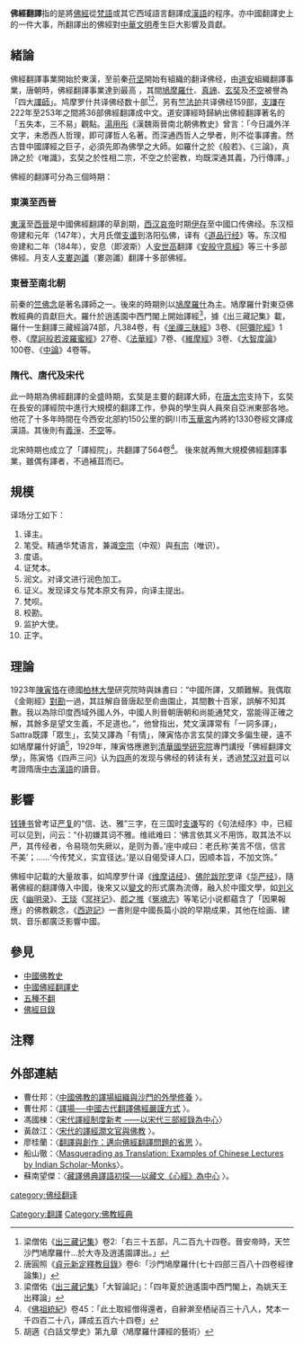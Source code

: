 {{Translation sidebar}}
'''佛經翻譯'''指的是將[[佛經|佛經]]從[[梵語|梵語]]或其它西域語言翻譯成[[漢語|漢語]]的程序。亦中國翻譯史上的一件大事，所翻譯出的佛經對[[中華文明|中華文明]]產生巨大影響及貢獻。

==緒論==
佛經翻譯事業開始於東漢，至前秦[[苻坚|苻坚]]開始有組織的翻译佛经，由[[釋道安|道安]]組織翻譯事業，唐朝時，佛經翻譯事業達到最高 ，其間[[鳩摩羅什|鳩摩羅什]]、[[真諦|真諦]]、[[玄奘|玄奘]]及[[不空|不空]]被譽為「四大[[譯師|譯師]]」。鸠摩罗什共译佛经数十部<ref>梁僧佑《[[出三藏记集|出三藏记集]]》卷2:「右三十五部，凡二百九十四卷。晉安帝時，天竺沙門鳩摩羅什...於大寺及逍遙園譯出。」</ref><ref>唐圓照《[[貞元新定釋教目錄|貞元新定釋教目錄]]》卷6:「沙門鳩摩羅什(七十四部三百八十四卷經律論集)」</ref>，另有[[竺法护|竺法护]]共译佛经159部，[[支謙|支謙]]在222年至253年之間將36部佛經翻譯成中文。道安譯經時歸納出佛經翻譯著名的「五失本，三不易」觀點。[[湯用彤|湯用彤]]《漢魏兩晉南北朝佛教史》曾言：「今日識外洋文字，未悉西人哲理，即可譯哲人名著。而深通西哲人之學者，則不從事譯書。然古昔中國譯經之巨子，必須先即為佛學之大師。如羅什之於《般若》、《三論》，真諦之於《唯識》，玄奘之於性相二宗，不空之於密教，均既深通其義，乃行傳譯。」

佛經的翻譯可分為三個時期：

===東漢至西晉===
[[東漢|東漢]]至[[西晉|西晉]]是中國佛經翻譯的草創期，[[漢哀帝|西汉哀帝]]时期[[伊存|伊存]]至中國口传佛经。东汉桓帝建和元年（147年），大月氏僧[[支谶|支谶]]到洛阳弘佛，译有《[[道品行经|道品行经]]》等。东汉桓帝建和二年（184年），安息（即波斯）人[[安世高|安世高]]翻譯《[[安般守意經|安般守意經]]》等三十多部佛經。月支人[[支婁迦讖|支婁迦讖]]（婁迦讖）翻譯十多部佛經。

===東晉至南北朝===
前秦的[[竺佛念|竺佛念]]是著名譯師之一。後來的時期則以[[鳩摩羅什|鳩摩羅什]]為主。鳩摩羅什對東亞佛教經典的貢獻巨大。羅什於逍遙園中西門閣上開始譯經<ref>梁僧佑《[[出三藏记集|出三藏记集]]》「大智論記」：「四年夏於逍遙園中西門閣上，為姚天王出釋論」</ref>，據《出三藏記集》載，羅什一生翻譯三藏經論74部，凡384卷，有《[[坐禪三昧經|坐禪三昧經]]》3卷、《[[阿彌陀經|阿彌陀經]]》1卷、《[[摩訶般若波羅蜜經|摩訶般若波羅蜜經]]》27卷、《[[法華經|法華經]]》7卷、《[[維摩經|維摩經]]》3卷、《[[大智度論|大智度論]]》100卷、《[[中論|中論]]》4卷等。

===隋代、唐代及宋代===
此一時期為佛經翻譯的全盛時期，玄奘是主要的翻譯大師，在[[唐太宗|唐太宗]]支持下，玄奘在長安的譯經院中進行大規模的翻譯工作，參與的學生與人員來自亞洲東部各地。他花了十多年時間在今西安北部約150公里的銅川市[[玉華宮|玉華宮]]內將約1330卷經文譯成漢語。其後則有[[義淨|義淨]]、[[不空|不空]]等。

北宋時期也成立了「譯經院」，共翻譯了564卷<ref>《[[佛祖統紀|佛祖統紀]]》卷45：「此土取經僧得還者，自辭澣至栖祕百三十八人，梵本一千四百二十八，譯成五百六十四卷」</ref>。 後來就再無大規模佛經翻譯事業，雖偶有譯者，不過補苴而已。

==規模==
译场分工如下：
#译主。
#笔受。精通华梵语言，兼識[[空宗|空宗]]（中观）與[[有宗|有宗]]（唯识）。
#度语。
#证梵本。
#润文。对译文进行润色加工。
#证义。发现译文与梵本原文有异，向译主提出。
#梵呗。
#校勘。
#监护大使。
#正字。

==理論==
1923年[[陳寅恪|陳寅恪]]在德國[[柏林大學|柏林大學]]研究院時與妹書曰：“中國所譯，又頗難解。我偶取《金剛經》[[校對|對勘]]一過，其註解自晉唐起至俞曲園止，其間數十百家，誤解不知其數。我以為除印度西域外國人外，中國人則晉朝唐朝和尚能通梵文，當能得正確之解，其餘多是望文生義，不足道也。”，他曾指出，梵文漢譯常有「一詞多譯」，Sattra既譯「眾生」，玄奘又譯為「有情」，陳寅恪亦言玄奘的譯文多偏生硬，遠不如鳩摩羅什好讀<ref>胡適《白話文學史》第九章〈鳩摩羅什譯經的藝術〉</ref>，1929年，陳寅恪應邀到[[清華國學研究院|清華國學研究院]]專門講授「佛經翻譯文學」，陈寅恪《四声三问》认为[[四声|四声]]的发现与佛经的转读有关，透過[[梵汉对音|梵汉对音]]可以考證隋唐[[中古漢語|中古漢語]]的讀音。

==影響==
[[钱锺书|钱锺书]]曾考证[[严复|严复]]的“信、达、雅”三字，在三国时[[支谦|支谦]]写的《句法经序》中，已經可以见到，问云：“仆初嫌其词不雅。维祗难曰：‘佛言依其义不用饰，取其法不以严，其传经者，令易晓勿失厥以，是则为善。’座中咸曰：老氏称‘美言不信，信言不美’；……‘今传梵义，实宜径达。’是以自偈受译人口，因顺本旨，不加文饰。”

佛經中記載的大量故事，如鸠摩罗什译《[[维摩诘经|维摩诘经]]》、[[佛陀跋陀罗|佛陀跋陀罗]]译《[[华严经|华严经]]》，隨著佛經的翻譯傳入中國，後來又以[[變文|變文]]的形式廣為流傳，融入於中國文學，如[[刘义庆|刘义庆]]《[[幽明录|幽明录]]》、[[王琰_(南齊)|王琰]]《[[冥祥记|冥祥记]]》、[[颜之推|颜之推]]《[[冤魂志|冤魂志]]》等笔记小说都蘊含了「因果報應」的佛教觀念，《[[西遊記|西遊記]]》一書則是中國長篇小說的早期成果，其他在绘画、建筑、音乐都廣泛影響中國。

==參見==
* [[中國佛教史|中國佛教史]]
* [[中國佛經翻譯史|中國佛經翻譯史]]
* [[五種不翻|五種不翻]]
* [[佛經目錄|佛經目錄]]

==注釋==
{{reflist}}

==外部連結==
*曹仕邦：〈[http://enlight.lib.ntu.edu.tw/FULLTEXT/JR-AN/an339702.pdf 中國佛教的譯場組織與沙門的外學修養] {{Wayback|url=http://enlight.lib.ntu.edu.tw/FULLTEXT/JR-AN/an339702.pdf |date=20201019223453 }}〉。
*曹仕邦：〈[http://www.xinfajia.net/11487.html 譯場──中國古代翻譯佛經嚴謹方式] {{Wayback|url=http://www.xinfajia.net/11487.html |date=20201123071213 }}〉。
* 馮國棟：〈[https://www2.ihp.sinica.edu.tw/file/2936grgcetD.pdf 宋代譯經制度新考 ――以宋代三部經錄為中心]〉
*黃啟江：〈[http://enlight.lib.ntu.edu.tw/FULLTEXT/JR-MAG/hs04.htm 宋代的譯經潤文官與佛教] {{Wayback|url=http://enlight.lib.ntu.edu.tw/FULLTEXT/JR-MAG/hs04.htm |date=20201019223503 }}〉。
*廖桂蘭：〈[http://140.109.24.171/home/publish/PDF/newsletter/85/85-87-104.pdf 翻譯與創作：邁向佛經翻譯問題的省思] {{Wayback|url=http://140.109.24.171/home/publish/PDF/newsletter/85/85-87-104.pdf |date=20201123071221 }}〉。
*船山徹：〈[https://www2.ihp.sinica.edu.tw/file/1437ErffHdN.pdf Masquerading as Translation: Examples of Chinese Lectures by Indian Scholar-Monks]{{Wayback|url=https://www2.ihp.sinica.edu.tw/file/1437ErffHdN.pdf |date=20200812141741 }}〉。
*蘇南望傑：〈[http://www.tt034.org.tw/index.php?option=module&lang=cht&task=dfile&id=11223&i=1 藏譯佛典譯語初探──以藏文《心經》為中心] {{Wayback|url=http://www.tt034.org.tw/index.php?option=module&lang=cht&task=dfile&id=11223&i=1 |date=20220405075811 }} 〉。


[[Category:翻譯|Category:翻譯]]
[[Category:佛教經典|Category:佛教經典]]
[[category:佛经翻译|category:佛经翻译]]
